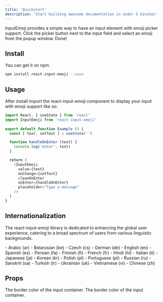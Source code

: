 ```yaml
---
title: 'Quickstart'
description: 'Start building awesome documentation in under 5 minutes'
---
```


InputEmoji provides a simple way to have an input element with emoji picker support. Click the picker button next to the input field and select an emoji from the popup window. Done!

## Install

You can get it on npm.

```bash
npm install react-input-emoji --save
```

## Usage

After install import the react-input-emoji component to display your input with emoji support like so:

```js example.js
import React, { useState } from 'react'
import InputEmoji from 'react-input-emoji'
  
export default function Example () {
  const [ text, setText ] = useState('')

  function handleOnEnter (text) {
    console.log('enter', text)
  }

  return (
    <InputEmoji
      value={text}
      onChange={setText}
      cleanOnEnter
      onEnter={handleOnEnter}
      placeholder="Type a message"
    />
  )
}
```

## Internationalization

The react-input-emoji library is dedicated to enhancing the global user experience, catering to a broad spectrum of users from various linguistic backgrounds.

<Accordion title="This library proudly supports this languages">
- Arabic (ar)
- Belarusian (be)
- Czech (cs)
- German (de)
- English (en)
- Spanish (es)
- Persian (fa)
- Finnish (fi)
- French (fr)
- Hindi (hi)
- Italian (it)
- Japanese (ja)
- Korean (kr)
- Polish (pl)
- Portuguese (pt)
- Russian (ru)
- Sanskrit (sa)
- Turkish (tr)
- Ukrainian (uk)
- Vietnamese (vi)
- Chinese (zh)
</Accordion>

## Props
<ParamField body="borderColor" type="string" default="#EAEAEA">
  The border color of the input container.
</ParamField>
<ParamField body="borderRadius" type="number" default="21">
  The border color of the input container.
</ParamField>
